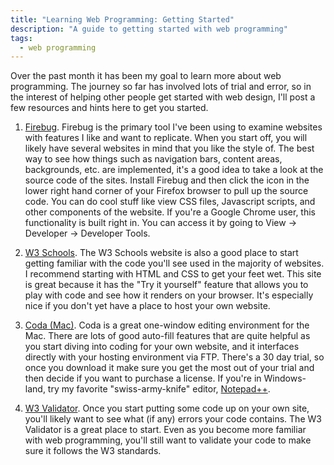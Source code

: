 ```yaml
---
title: "Learning Web Programming: Getting Started"
description: "A guide to getting started with web programming"
tags:
  - web programming
---
```


Over the past month it has been my goal to learn more about web programming. The journey so far has involved lots of
trial and error, so in the interest of helping other people get started with web design, I'll post a few resources and
hints here to get you started.

1. [Firebug](http://getfirebug.com/). Firebug is the primary tool I've been using to examine websites with features I
   like and want to replicate. When you start off, you will likely have several websites in mind that you like the style
   of. The best way to see how things such as navigation bars, content areas, backgrounds, etc. are implemented, it's a
   good idea to take a look at the source code of the sites. Install Firebug and then click the icon in the lower right
   hand corner of your Firefox browser to pull up the source code. You can do cool stuff like view CSS files, Javascript
   scripts, and other components of the website. If you're a Google Chrome user, this functionality is built right in.
   You can access it by going to View -> Developer -> Developer Tools.

2. [W3 Schools](http://www.w3schools.com/). The W3 Schools website is also a good place to start getting familiar with
   the code you'll see used in the majority of websites. I recommend starting with HTML and CSS to get your feet wet.
   This site is great because it has the "Try it yourself" feature that allows you to play with code and see how it
   renders on your browser. It's especially nice if you don't yet have a place to host your own website.

3. [Coda (Mac)](http://www.panic.com/coda/). Coda is a great one-window editing environment for the Mac. There are lots
   of good auto-fill features that are quite helpful as you start diving into coding for your own website, and it
   interfaces directly with your hosting environment via FTP. There's a 30 day trial, so once you download it make sure
   you get the most out of your trial and then decide if you want to purchase a license. If you're in Windows-land, try
   my favorite "swiss-army-knife" editor, [Notepad++](http://notepad-plus-plus.org/).

4. [W3 Validator](http://validator.w3.org/). Once you start putting some code up on your own site, you'll likely want to
   see what (if any) errors your code contains. The W3 Validator is a great place to start. Even as you become more
   familiar with web programming, you'll still want to validate your code to make sure it follows the W3 standards.
